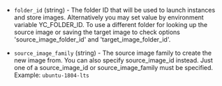 <!-- Code generated from the comments of the Config struct in builder/yandex/config.go; DO NOT EDIT MANUALLY -->

- `folder_id` (string) - The folder ID that will be used to launch instances and store images.
  Alternatively you may set value by environment variable YC_FOLDER_ID.
  To use a different folder for looking up the source image or saving the target image to
  check options 'source_image_folder_id' and 'target_image_folder_id'.

- `source_image_family` (string) - The source image family to create the new image
  from. You can also specify source_image_id instead. Just one of a source_image_id or
  source_image_family must be specified. Example: `ubuntu-1804-lts`
